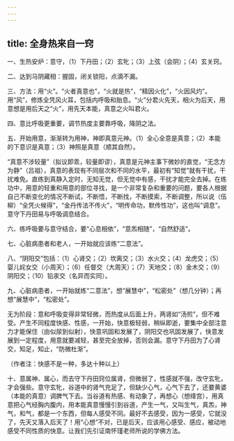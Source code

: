 ```yaml
---
---
---
```

title: 全身热来自一窍
---



一、生热安炉：意守，（1）下丹田；（2）玄牝；（3）上弦（会阴）；（4）玄关窍。

二、达到马阴藏相：握固，闭关锁阳，点滴不漏。

三、方法：用“火”。“火者真意也”，“火就是热”，“精因火化”，“火因风灼”。用“风”，修炼全凭风火耳，包括内呼吸和胎息。“火”分君火先天，相火为后天，用意想是用后天之“火”，用先天本能，真意之火叫君火。

四、意比呼吸更重要，调节热度主要靠呼吸，降阴之法。

五、开始用意，渐渐转为用神，神即真意元神。（1）全心全意是真意；（2）本能的下意识是真意；（3）神照是真意（顺其自然）。

“真意不涉较量”（拟议即乖，较量即谬），真意是元神主事下微妙的直觉，“无念方为静”（吕祖），真意的表现有不同层次和不同的水平，最初有“知觉”就有干扰，干扰难免。直练到真静入定时，无知无觉，但无觉中有感，干扰才能完全去掉。在练功中，用意的轻重和用意的部位寻找，是一个非常复杂和重要的问题，要各人根据自己不断变化的情况不断试，不断悟，不断找，不断摸索，不断调整，所以说（伍柳）“全凭火候得”，“金丹传法不传火”，“明传命功，默传性功”，这也叫“调息”。意守下丹田易与呼吸调息结合。

六、练呼吸要与意守结合，要“心息相依”，“意炁相随”，“自然舒适”。

七、心脏病患者和老人，一开始就应该练“二意法”。

八、“阴阳交”包括：（1）心肾交；（2）坎离交；（3）水火交；（4）龙虎交；（5）婴儿姹女交（小周天）；（6）任督交（大周天）；（7）天地交；（8）金木交；（9）阴阳交；（10）铅汞交（名异而实同）。

九、心脏病患者，一开始就练“二意法”，想“展慧中”，“松密处”（想几分钟）；再想“展慧中”，“松密处”。

无为阶段：意和呼吸变得非常轻微，而热度从后面上升，两肾如“汤煎”，但不难受。产生不同程度快感、性感，一开始，快意极轻弱，稍纵即逝，要集中全部注意力才能保住（由似尿到似射），快意巩固和发展了，阴阳交也巩固发展了，快意发展到一定程度，用意就要减轻，甚至完全放掉，否则会漏。意守下丹田为了心肾交，知足，知止，“防微杜渐”。

（作者注：快感不是一种，多达十种以上）

十、意属神、属心，而去守下丹田窍位属肾，但微弱了，性感就不强，改守玄牝，才会强些。意守玄牝，谷道中的肾气充足了，但缺少心气，心气下去了，还要黄婆（本能的真意）调脾气下去。当谷道有热感、有动象了，再想心（想绛宫），用真意把心气经胸内腹内，用本能真意慢慢引到谷道，产生一气，又叫生气，真炁，神气，和气，都是一个东西，但每人感受不同。最好不去感受，因为一感受，它就没了，先天又落入后天了！用“心想”不对，已是后天，应该用心感受、感应，被动地感受不同性质的快意。让我们先引证南怀瑾老师所说的学佛方法。